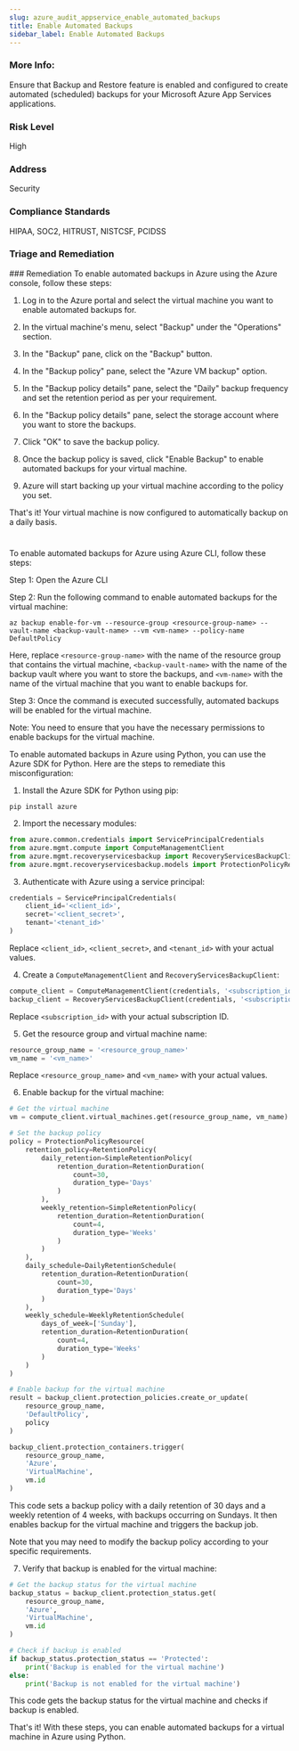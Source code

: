 ```yaml
---
slug: azure_audit_appservice_enable_automated_backups
title: Enable Automated Backups
sidebar_label: Enable Automated Backups
---
```


### More Info:

Ensure that Backup and Restore feature is enabled and configured to create automated (scheduled) backups for your Microsoft Azure App Services applications.

### Risk Level

High

### Address

Security

### Compliance Standards

HIPAA, SOC2, HITRUST, NISTCSF, PCIDSS

### Triage and Remediation
<Tabs>
<Tab title='Remediation'>
### Remediation

<AccordionGroup>
<Accordion title='Using Console' defaultOpen='true'>
To enable automated backups in Azure using the Azure console, follow these steps:

1. Log in to the Azure portal and select the virtual machine you want to enable automated backups for.

2. In the virtual machine's menu, select "Backup" under the "Operations" section.

3. In the "Backup" pane, click on the "Backup" button.

4. In the "Backup policy" pane, select the "Azure VM backup" option.

5. In the "Backup policy details" pane, select the "Daily" backup frequency and set the retention period as per your requirement.

6. In the "Backup policy details" pane, select the storage account where you want to store the backups.

7. Click "OK" to save the backup policy.

8. Once the backup policy is saved, click "Enable Backup" to enable automated backups for your virtual machine.

9. Azure will start backing up your virtual machine according to the policy you set.

That's it! Your virtual machine is now configured to automatically backup on a daily basis.

#
</Accordion>

<Accordion title='Using CLI'>
To enable automated backups for Azure using Azure CLI, follow these steps:

Step 1: Open the Azure CLI

Step 2: Run the following command to enable automated backups for the virtual machine:

```
az backup enable-for-vm --resource-group <resource-group-name> --vault-name <backup-vault-name> --vm <vm-name> --policy-name DefaultPolicy
```

Here, replace `<resource-group-name>` with the name of the resource group that contains the virtual machine, `<backup-vault-name>` with the name of the backup vault where you want to store the backups, and `<vm-name>` with the name of the virtual machine that you want to enable backups for.

Step 3: Once the command is executed successfully, automated backups will be enabled for the virtual machine.

Note: You need to ensure that you have the necessary permissions to enable backups for the virtual machine.
</Accordion>

<Accordion title='Using Python'>
To enable automated backups in Azure using Python, you can use the Azure SDK for Python. Here are the steps to remediate this misconfiguration:

1. Install the Azure SDK for Python using pip:

```
pip install azure
```

2. Import the necessary modules:

```python
from azure.common.credentials import ServicePrincipalCredentials
from azure.mgmt.compute import ComputeManagementClient
from azure.mgmt.recoveryservicesbackup import RecoveryServicesBackupClient
from azure.mgmt.recoveryservicesbackup.models import ProtectionPolicyResource, DailyRetentionSchedule, WeeklyRetentionSchedule, RetentionPolicy, SimpleRetentionPolicy, RetentionDuration
```

3. Authenticate with Azure using a service principal:

```python
credentials = ServicePrincipalCredentials(
    client_id='<client_id>',
    secret='<client_secret>',
    tenant='<tenant_id>'
)
```

Replace `<client_id>`, `<client_secret>`, and `<tenant_id>` with your actual values.

4. Create a `ComputeManagementClient` and `RecoveryServicesBackupClient`:

```python
compute_client = ComputeManagementClient(credentials, '<subscription_id>')
backup_client = RecoveryServicesBackupClient(credentials, '<subscription_id>')
```

Replace `<subscription_id>` with your actual subscription ID.

5. Get the resource group and virtual machine name:

```python
resource_group_name = '<resource_group_name>'
vm_name = '<vm_name>'
```

Replace `<resource_group_name>` and `<vm_name>` with your actual values.

6. Enable backup for the virtual machine:

```python
# Get the virtual machine
vm = compute_client.virtual_machines.get(resource_group_name, vm_name)

# Set the backup policy
policy = ProtectionPolicyResource(
    retention_policy=RetentionPolicy(
        daily_retention=SimpleRetentionPolicy(
            retention_duration=RetentionDuration(
                count=30,
                duration_type='Days'
            )
        ),
        weekly_retention=SimpleRetentionPolicy(
            retention_duration=RetentionDuration(
                count=4,
                duration_type='Weeks'
            )
        )
    ),
    daily_schedule=DailyRetentionSchedule(
        retention_duration=RetentionDuration(
            count=30,
            duration_type='Days'
        )
    ),
    weekly_schedule=WeeklyRetentionSchedule(
        days_of_week=['Sunday'],
        retention_duration=RetentionDuration(
            count=4,
            duration_type='Weeks'
        )
    )
)

# Enable backup for the virtual machine
result = backup_client.protection_policies.create_or_update(
    resource_group_name,
    'DefaultPolicy',
    policy
)

backup_client.protection_containers.trigger(
    resource_group_name,
    'Azure',
    'VirtualMachine',
    vm.id
)
```

This code sets a backup policy with a daily retention of 30 days and a weekly retention of 4 weeks, with backups occurring on Sundays. It then enables backup for the virtual machine and triggers the backup job.

Note that you may need to modify the backup policy according to your specific requirements.

7. Verify that backup is enabled for the virtual machine:

```python
# Get the backup status for the virtual machine
backup_status = backup_client.protection_status.get(
    resource_group_name,
    'Azure',
    'VirtualMachine',
    vm.id
)

# Check if backup is enabled
if backup_status.protection_status == 'Protected':
    print('Backup is enabled for the virtual machine')
else:
    print('Backup is not enabled for the virtual machine')
```

This code gets the backup status for the virtual machine and checks if backup is enabled.

That's it! With these steps, you can enable automated backups for a virtual machine in Azure using Python.
</Accordion>

</AccordionGroup>
</Tab>
</Tabs>

